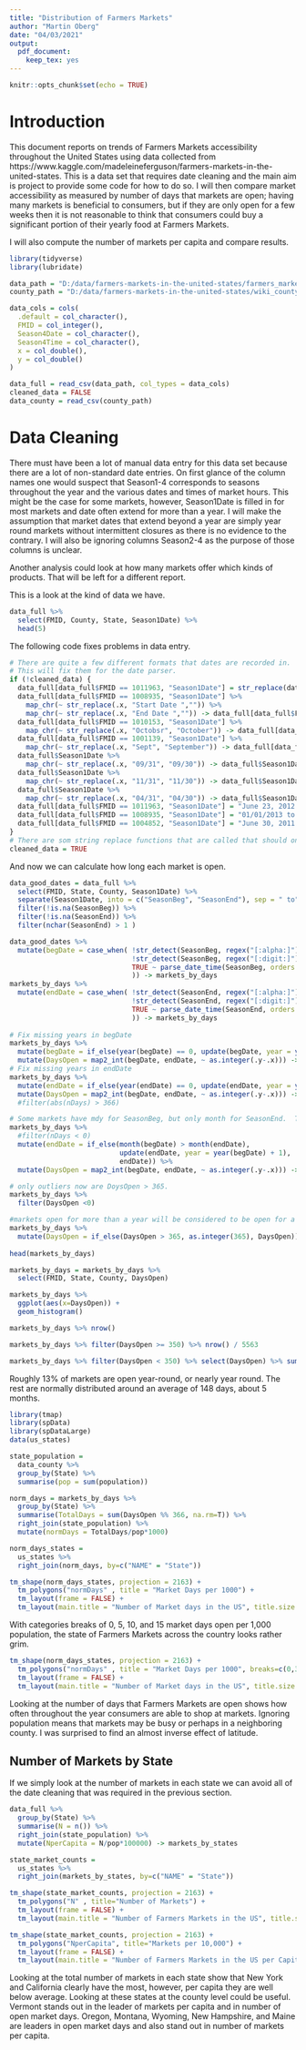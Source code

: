 ---
title: "Distribution of Farmers Markets"
author: "Martin Oberg"
date: "04/03/2021"
output: 
  pdf_document: 
    keep_tex: yes
---

```{r setup, include=FALSE}
knitr::opts_chunk$set(echo = TRUE)
```


# Introduction

This document reports on trends of Farmers Markets accessibility throughout the United States using data collected from https://www.kaggle.com/madeleineferguson/farmers-markets-in-the-united-states.  This is a data set that requires date cleaning and the main aim is project to provide some code for how to do so.  I will then compare market accessibility as measured by number of days that markets are open; having many markets is beneficial to consumers, but if they are only open for a few weeks then it is not reasonable to think that consumers could buy a significant portion of their yearly food at Farmers Markets.

I will also compute the number of markets per capita and compare results.

```{r}
library(tidyverse)
library(lubridate)

data_path = "D:/data/farmers-markets-in-the-united-states/farmers_markets_from_usda.csv"
county_path = "D:/data/farmers-markets-in-the-united-states/wiki_county_info.csv"

data_cols = cols(
  .default = col_character(),
  FMID = col_integer(),
  Season4Date = col_character(),
  Season4Time = col_character(),
  x = col_double(),
  y = col_double()
)

data_full = read_csv(data_path, col_types = data_cols)
cleaned_data = FALSE
data_county = read_csv(county_path)
```


# Data Cleaning

There must have been a lot of manual data entry for this data set because there are a lot of non-standard date entries.  On first glance of the column names one would suspect that Season1-4 corresponds to seasons throughout the year and the various dates and times of market hours.  This might be the case for some markets, however, Season1Date is filled in for most markets and date often extend for more than a year.  I will make the assumption that market dates that extend beyond a year are simply year round markets without intermittent closures as there is no evidence to the contrary. I will also be ignoring columns Season2-4 as the purpose of those columns is unclear.

Another analysis could look at how many markets offer which kinds of products.  That will be left for a different report.

This is a look at the kind of data we have.
```{r pressure, echo=FALSE}
data_full %>% 
  select(FMID, County, State, Season1Date) %>% 
  head(5)
```

The following code fixes problems in data entry.
```{r}
# There are quite a few different formats that dates are recorded in.  Some misspellings, some extra text, some illegal dates (e.g. April 31).
# This will fix them for the date parser.
if (!cleaned_data) {
  data_full[data_full$FMID == 1011963, "Season1Date"] = str_replace(data_full[data_full$FMID == 1011963, "Season1Date"], "Sept.", "September")
  data_full[data_full$FMID == 1008935, "Season1Date"] %>% 
    map_chr(~ str_replace(.x, "Start Date ","")) %>% 
    map_chr(~ str_replace(.x, "End Date ","")) -> data_full[data_full$FMID == 1008935, "Season1Date"]
  data_full[data_full$FMID == 1010153, "Season1Date"] %>% 
    map_chr(~ str_replace(.x, "Octobsr", "October")) -> data_full[data_full$FMID == 1010153, "Season1Date"]
  data_full[data_full$FMID == 1001139, "Season1Date"] %>% 
    map_chr(~ str_replace(.x, "Sept", "September")) -> data_full[data_full$FMID == 1001139, "Season1Date"]
  data_full$Season1Date %>%  
    map_chr(~ str_replace(.x, "09/31", "09/30")) -> data_full$Season1Date
  data_full$Season1Date %>%  
    map_chr(~ str_replace(.x, "11/31", "11/30")) -> data_full$Season1Date
  data_full$Season1Date %>%  
    map_chr(~ str_replace(.x, "04/31", "04/30")) -> data_full$Season1Date
  data_full[data_full$FMID == 1011963, "Season1Date"] = "June 23, 2012 to September 8, 2012"
  data_full[data_full$FMID == 1008935, "Season1Date"] = "01/01/2013 to 12/31/2013"
  data_full[data_full$FMID == 1004852, "Season1Date"] = "June 30, 2011 to October 13, 2011"
}
# There are som string replace functions that are called that should only be run once!
cleaned_data = TRUE
```


And now we can calculate how long each market is open.
```{r}

data_good_dates = data_full %>% 
  select(FMID, State, County, Season1Date) %>% 
  separate(Season1Date, into = c("SeasonBeg", "SeasonEnd"), sep = " to", fill = "right") %>% 
  filter(!is.na(SeasonBeg)) %>% 
  filter(!is.na(SeasonEnd)) %>% 
  filter(nchar(SeasonEnd) > 1 )

data_good_dates %>% 
  mutate(begDate = case_when( !str_detect(SeasonBeg, regex("[:alpha:]")) ~ parse_date_time2(SeasonBeg, "%m/%d/%Y", exact=TRUE), 
                              !str_detect(SeasonBeg, regex("[:digit:]")) ~ parse_date_time(SeasonBeg, orders = c("b", "B"), train=F,drop=T),
                              TRUE ~ parse_date_time(SeasonBeg, orders = c("b %d, %Y", "b %d, %Y", "b %d", "%m/%d/%Y"), exact=F, train=F,drop=T)
                              )) -> markets_by_days
markets_by_days %>% 
  mutate(endDate = case_when( !str_detect(SeasonEnd, regex("[:alpha:]")) ~ parse_date_time2(SeasonEnd, "%m/%d/%Y", exact=TRUE), 
                              !str_detect(SeasonEnd, regex("[:digit:]")) ~ parse_date_time(SeasonEnd, orders = c("b", "B"), train=F,drop=T),
                              TRUE ~ parse_date_time(SeasonEnd, orders = c("b %d, %Y", "b %d, %Y", "b %d", "%m/%d/%Y"), exact=F, train=F,drop=T)
                              )) -> markets_by_days
  
# Fix missing years in begDate
markets_by_days %>% 
  mutate(begDate = if_else(year(begDate) == 0, update(begDate, year = year(endDate)), begDate)) %>% 
  mutate(DaysOpen = map2_int(begDate, endDate, ~ as.integer(.y-.x))) -> markets_by_days 
# Fix missing years in endDate
markets_by_days %>% 
  mutate(endDate = if_else(year(endDate) == 0, update(endDate, year = year(begDate)), endDate)) %>% 
  mutate(DaysOpen = map2_int(begDate, endDate, ~ as.integer(.y-.x))) -> markets_by_days 
  #filter(abs(nDays) > 366)

# Some markets have mdy for SeasonBeg, but only month for SeasonEnd.  This 
markets_by_days %>% 
  #filter(nDays < 0)
  mutate(endDate = if_else(month(begDate) > month(endDate), 
                           update(endDate, year = year(begDate) + 1),
                           endDate)) %>% 
  mutate(DaysOpen = map2_int(begDate, endDate, ~ as.integer(.y-.x))) -> markets_by_days

# only outliers now are DoysOpen > 365.
markets_by_days %>% 
  filter(DaysOpen <0) 

#markets open for more than a year will be considered to be open for a full year
markets_by_days %>% 
  mutate(DaysOpen = if_else(DaysOpen > 365, as.integer(365), DaysOpen)) -> markets_by_days
  
head(markets_by_days)
```


```{r}
markets_by_days = markets_by_days %>% 
  select(FMID, State, County, DaysOpen)

markets_by_days %>% 
  ggplot(aes(x=DaysOpen)) +
  geom_histogram()
```

```{r}
markets_by_days %>% nrow()
```
```{r}
markets_by_days %>% filter(DaysOpen >= 350) %>% nrow() / 5563
```
```{r}
markets_by_days %>% filter(DaysOpen < 350) %>% select(DaysOpen) %>% summary()
```

Roughly 13% of markets are open year-round, or nearly year round.  The rest are normally distributed around an average of 148 days, about 5 months.


```{r}
library(tmap)
library(spData)
library(spDataLarge)
data(us_states)

state_population = 
  data_county %>% 
  group_by(State) %>% 
  summarise(pop = sum(population))

norm_days = markets_by_days %>% 
  group_by(State) %>% 
  summarise(TotalDays = sum(DaysOpen %% 366, na.rm=T)) %>% 
  right_join(state_population) %>% 
  mutate(normDays = TotalDays/pop*1000) 

norm_days_states = 
  us_states %>% 
  right_join(norm_days, by=c("NAME" = "State"))
```


```{r}
tm_shape(norm_days_states, projection = 2163) + 
  tm_polygons("normDays" , title = "Market Days per 1000") + 
  tm_layout(frame = FALSE) +
  tm_layout(main.title = "Number of Market days in the US", title.size = 1.5,main.title.position="center")
```

With categories breaks of 0, 5, 10, and 15 market days open per 1,000 population, the state of Farmers Markets across the country looks rather grim.


```{r}
tm_shape(norm_days_states, projection = 2163) + 
  tm_polygons("normDays" , title = "Market Days per 1000", breaks=c(0,3,6,11,15)) + 
  tm_layout(frame = FALSE) +
  tm_layout(main.title = "Number of Market days in the US", title.size = 1.5,main.title.position="center")
```

Looking at the number of days that Farmers Markets are open shows how often throughout the year consumers are able to shop at markets.  Ignoring population means that markets may be busy or perhaps in a neighboring county.  I was surprised to find an almost inverse effect of latitude.


## Number of Markets by State

If we simply look at the number of markets in each state we can avoid all of the date cleaning that was required in the previous section.

```{r}
data_full %>% 
  group_by(State) %>% 
  summarise(N = n()) %>%
  right_join(state_population) %>% 
  mutate(NperCapita = N/pop*100000) -> markets_by_states

```

```{r}
state_market_counts = 
  us_states %>% 
  right_join(markets_by_states, by=c("NAME" = "State"))

tm_shape(state_market_counts, projection = 2163) + 
  tm_polygons("N" , title="Number of Markets") + 
  tm_layout(frame = FALSE) +
  tm_layout(main.title = "Number of Farmers Markets in the US", title.size = 1.5,main.title.position="center")

```

```{r}

tm_shape(state_market_counts, projection = 2163) + 
  tm_polygons("NperCapita", title="Markets per 10,000") + 
  tm_layout(frame = FALSE) +
  tm_layout(main.title = "Number of Farmers Markets in the US per Capita", title.size = 1.5,main.title.position="center")
```

Looking at the total number of markets in each state show that New York and California clearly have the most, however, per capita they are well below average.  Looking at these states at the county level could be useful.  Vermont stands out in the leader of markets per capita and in number of open market days.  Oregon, Montana, Wyoming, New Hampshire, and Maine are leaders in open market days and also stand out in number of markets per capita.  
